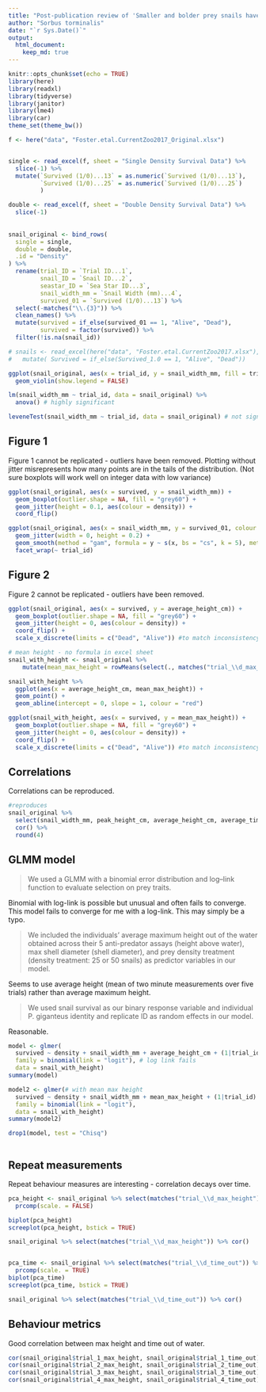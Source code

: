 ```yaml
---
title: "Post-publication review of 'Smaller and bolder prey snails have higher survival in staged encounters with the sea star _Pisaster giganteus_'"
author: "Sorbus torminalis"
date: "`r Sys.Date()`"
output:
  html_document:
    keep_md: true
---
```


```r
knitr::opts_chunk$set(echo = TRUE)
library(here)
library(readxl)
library(tidyverse)
library(janitor)
library(lme4)
library(car)
theme_set(theme_bw())
```

```r
f <- here("data", "Foster.etal.CurrentZoo2017_Original.xlsx")


single <- read_excel(f, sheet = "Single Density Survival Data") %>% 
  slice(-1) %>% 
  mutate(`Survived (1/0)...13` = as.numeric(`Survived (1/0)...13`),
         `Survived (1/0)...25` = as.numeric(`Survived (1/0)...25`)
         )

double <- read_excel(f, sheet = "Double Density Survival Data") %>% 
  slice(-1) 
         
         
snail_original <- bind_rows(
  single = single, 
  double = double, 
  .id = "Density"
) %>% 
  rename(trial_ID = `Trial ID...1`,         
         snail_ID = `Snail ID...2`,
         seastar_ID = `Sea Star ID...3`, 
         snail_width_mm = `Snail Width (mm)...4`, 
         survived_01 = `Survived (1/0)...13`) %>% 
  select(-matches("\\.{3}")) %>% 
  clean_names() %>% 
  mutate(survived = if_else(survived_01 == 1, "Alive", "Dead"), 
         survived = factor(survived)) %>% 
  filter(!is.na(snail_id))

# snails <- read_excel(here("data", "Foster.etal.CurrentZoo2017.xlsx"), sheet = "Survival Data") %>% 
#   mutate( Survived = if_else(Survived_1.0 == 1, "Alive", "Dead"))
```

```r
ggplot(snail_original, aes(x = trial_id, y = snail_width_mm, fill = trial_id) ) + 
  geom_violin(show.legend = FALSE) 

lm(snail_width_mm ~ trial_id, data = snail_original) %>% 
  anova() # highly significant

leveneTest(snail_width_mm ~ trial_id, data = snail_original) # not significant
```

## Figure 1

Figure 1 cannot be replicated - outliers have been removed. 
Plotting without jitter misrepresents how many points are in the tails of the distribution.
(Not sure boxplots will work well on integer data with low variance)

```r
ggplot(snail_original, aes(x = survived, y = snail_width_mm)) +
  geom_boxplot(outlier.shape = NA, fill = "grey60") +
  geom_jitter(height = 0.1, aes(colour = density)) +
  coord_flip()

ggplot(snail_original, aes(x = snail_width_mm, y = survived_01, colour = seastar_id)) +
  geom_jitter(width = 0, height = 0.2) +
  geom_smooth(method = "gam", formula = y ~ s(x, bs = "cs", k = 5), method.args = list(family = binomial)) +
  facet_wrap(~ trial_id)

```

## Figure 2 

Figure 2 cannot be replicated - outliers have been removed. 


```r
ggplot(snail_original, aes(x = survived, y = average_height_cm)) +
  geom_boxplot(outlier.shape = NA, fill = "grey60") +
  geom_jitter(height = 0, aes(colour = density)) +
  coord_flip() +
  scale_x_discrete(limits = c("Dead", "Alive")) #to match inconsistency in published

```

```r
# mean height - no formula in excel sheet
snail_with_height <- snail_original %>% 
    mutate(mean_max_height = rowMeans(select(., matches("trial_\\d_max_height")))) 

snail_with_height %>% 
  ggplot(aes(x = average_height_cm, mean_max_height)) + 
  geom_point() +
  geom_abline(intercept = 0, slope = 1, colour = "red")

ggplot(snail_with_height, aes(x = survived, y = mean_max_height)) +
  geom_boxplot(outlier.shape = NA, fill = "grey60") +
  geom_jitter(height = 0, aes(colour = density)) +
  coord_flip() +
  scale_x_discrete(limits = c("Dead", "Alive")) #to match inconsistency in published

```



## Correlations
 
Correlations can be reproduced.

```r
#reproduces
snail_original %>% 
  select(snail_width_mm, peak_height_cm, average_height_cm, average_time_out) %>% 
  cor() %>% 
  round(4)


```


## GLMM model


> We used a GLMM with a binomial error distribution and log–link function to evaluate selection on prey traits. 

Binomial with log-link is possible but unusual and often fails to converge. 
This model fails to converge for me with a log-link.
This may simply be a typo.

> We included the individuals’ average maximum height out of the water obtained across their 5 anti-predator assays (height above water), max shell diameter (shell diameter), and prey density treatment (density treatment: 25 or 50 snails) as predictor variables in our model. 

Seems to use average height (mean of two minute measurements over five trials) rather than average maximum height. 

> We used snail survival as our binary response variable and individual P. giganteus identity and replicate ID as random effects in our model. 

Reasonable.

```r
model <- glmer(
  survived ~ density + snail_width_mm + average_height_cm + (1|trial_id) + (1|seastar_id), 
  family = binomial(link = "logit"), # log link fails 
  data = snail_with_height)
summary(model)

model2 <- glmer(# with mean max height
  survived ~ density + snail_width_mm + mean_max_height + (1|trial_id) + (1|seastar_id), 
  family = binomial(link = "logit"),
  data = snail_with_height)
summary(model2)
```

```r
drop1(model, test = "Chisq")



```


## Repeat measurements

Repeat behaviour measures are interesting - correlation decays over time. 


```r
pca_height <- snail_original %>% select(matches("trial_\\d_max_height")) %>% 
  prcomp(scale. = FALSE) 

biplot(pca_height)
screeplot(pca_height, bstick = TRUE)

snail_original %>% select(matches("trial_\\d_max_height")) %>% cor()


pca_time <- snail_original %>% select(matches("trial_\\d_time_out")) %>% 
  prcomp(scale. = TRUE) 
biplot(pca_time)
screeplot(pca_time, bstick = TRUE)

snail_original %>% select(matches("trial_\\d_time_out")) %>% cor()

```

## Behaviour metrics

Good correlation between max height and time out of water.

```r
cor(snail_original$trial_1_max_height, snail_original$trial_1_time_out)
cor(snail_original$trial_2_max_height, snail_original$trial_2_time_out)
cor(snail_original$trial_3_max_height, snail_original$trial_3_time_out)
cor(snail_original$trial_4_max_height, snail_original$trial_4_time_out)

```

